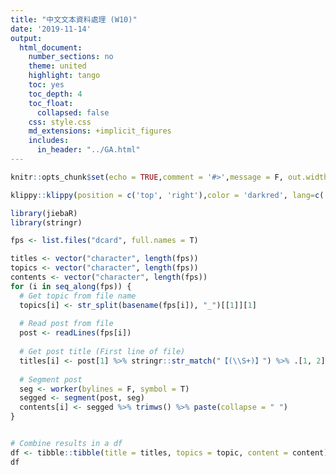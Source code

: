 ```yaml
---
title: "中文文本資料處理 (W10)"
date: '2019-11-14'
output:
  html_document:
    number_sections: no
    theme: united
    highlight: tango
    toc: yes
    toc_depth: 4
    toc_float:
      collapsed: false
    css: style.css
    md_extensions: +implicit_figures
    includes:
      in_header: "../GA.html"
---
```


```r
knitr::opts_chunk$set(echo = TRUE,comment = '#>',message = F, out.width = '70%', fig.align='center')
```

```r
klippy::klippy(position = c('top', 'right'),color = 'darkred', lang=c('r', 'txt'))
```


```r
library(jiebaR)
library(stringr)

fps <- list.files("dcard", full.names = T)

titles <- vector("character", length(fps))
topics <- vector("character", length(fps))
contents <- vector("character", length(fps))
for (i in seq_along(fps)) {
  # Get topic from file name
  topics[i] <- str_split(basename(fps[i]), "_")[[1]][1]
  
  # Read post from file
  post <- readLines(fps[i])
  
  # Get post title (First line of file)
  titles[i] <- post[1] %>% stringr::str_match("【(\\S+)】") %>% .[1, 2]
    
  # Segment post
  seg <- worker(bylines = F, symbol = T)
  segged <- segment(post, seg)
  contents[i] <- segged %>% trimws() %>% paste(collapse = " ")
}


# Combine results in a df
df <- tibble::tibble(title = titles, topics = topic, content = content)
df
```



